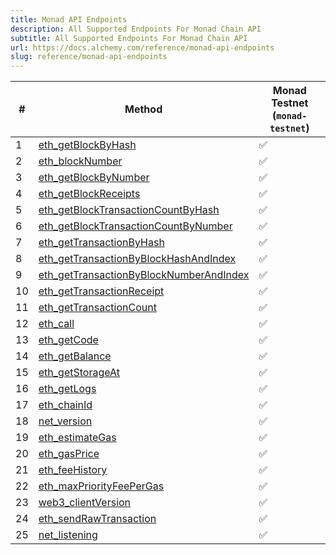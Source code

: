 ```yaml
---
title: Monad API Endpoints
description: All Supported Endpoints For Monad Chain API
subtitle: All Supported Endpoints For Monad Chain API
url: https://docs.alchemy.com/reference/monad-api-endpoints
slug: reference/monad-api-endpoints
---
```


| #  | Method                                                                                         | **Monad Testnet (`monad-testnet`)** |
| -- | ---------------------------------------------------------------------------------------------- | ----------------------------------- |
| 1  | [eth\_getBlockByHash](/reference/eth-getblockbyhash)                                           | ✅                                   |
| 2  | [eth\_blockNumber](/reference/eth-blocknumber)                                                 | ✅                                   |
| 3  | [eth\_getBlockByNumber](/reference/eth-getblockbynumber)                                       | ✅                                   |
| 4  | [eth\_getBlockReceipts](/reference/eth-getblockreceipts)                                       | ✅                                   |
| 5  | [eth\_getBlockTransactionCountByHash](/reference/eth-getblocktransactioncountbyhash)           | ✅                                   |
| 6  | [eth\_getBlockTransactionCountByNumber](/reference/eth-getblocktransactioncountbynumber)       | ✅                                   |
| 7  | [eth\_getTransactionByHash](/reference/eth-gettransactionbyhash)                               | ✅                                   |
| 8  | [eth\_getTransactionByBlockHashAndIndex](/reference/eth-gettransactionbyblockhashandindex)     | ✅                                   |
| 9  | [eth\_getTransactionByBlockNumberAndIndex](/reference/eth-gettransactionbyblocknumberandindex) | ✅                                   |
| 10 | [eth\_getTransactionReceipt](/reference/eth-gettransactionreceipt)                             | ✅                                   |
| 11 | [eth\_getTransactionCount](/reference/eth-gettransactioncount)                                 | ✅                                   |
| 12 | [eth\_call](/reference/eth-call)                                                               | ✅                                   |
| 13 | [eth\_getCode](/reference/eth-getcode)                                                         | ✅                                   |
| 14 | [eth\_getBalance](/reference/eth-getbalance)                                                   | ✅                                   |
| 15 | [eth\_getStorageAt](/reference/eth-getstorageat)                                               | ✅                                   |
| 16 | [eth\_getLogs](/reference/eth-getlogs)                                                         | ✅                                   |
| 17 | [eth\_chainId](/reference/eth-chainid)                                                         | ✅                                   |
| 18 | [net\_version](/reference/net-version)                                                         | ✅                                   |
| 19 | [eth\_estimateGas](/reference/eth-estimategas)                                                 | ✅                                   |
| 20 | [eth\_gasPrice](/reference/eth-gasprice)                                                       | ✅                                   |
| 21 | [eth\_feeHistory](/reference/eth-feehistory)                                                   | ✅                                   |
| 22 | [eth\_maxPriorityFeePerGas](/reference/eth-maxpriorityfeepergas)                               | ✅                                   |
| 23 | [web3\_clientVersion](/reference/web3-clientversion)                                           | ✅                                   |
| 24 | [eth\_sendRawTransaction](/reference/eth-sendrawtransaction)                                   | ✅                                   |
| 25 | [net\_listening](/reference/net-listening)                                                     | ✅                                   |
